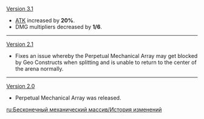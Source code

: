 {{Change History/Header}}
[[Version 3.1]]
* [[ATK]] increased by '''20%'''.
* DMG multipliers decreased by '''1/6'''.
----
[[Version 2.1]]
* Fixes an issue whereby the Perpetual Mechanical Array may get blocked by Geo Constructs when splitting and is unable to return to the center of the arena normally.
----
[[Version 2.0]]
* Perpetual Mechanical Array was released.
<noinclude>


[[ru:Бесконечный механический массив/История изменений]]
</noinclude>